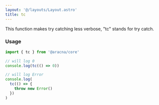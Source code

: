 ```yaml
---
layout: '@/layouts/Layout.astro'
title: tc
---
```


This function makes try catching less verbose, "tc" stands for try catch.

### Usage

```ts
import { tc } from '@aracna/core'

// will log 0
console.log(tc(() => 0))

// will log Error
console.log(
  tc(() => {
    throw new Error()
  })
)
```
